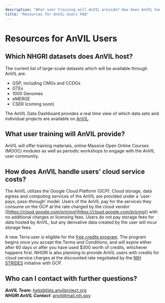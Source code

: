 ```yaml
---
description: "What user training will AnVIL provide? How does AnVIL handle users’ cloud service costs"
title: "Resources for AnVIL Users FAQ"
---
```


# Resources for AnVIL Users

## Which NHGRI datasets does AnVIL host?

The current list of large-scale datasets which will be available through AnVIL are:

- GSP, including CMGs and CCDGs
- GTEx
- 1000 Genomes
- eMERGE
- CSER (coming soon)

The AnVIL Data Dashboard provides a real time view of which data sets and individual projects are available
on [AnVIL]({portalURL}/data/consortia).

## What user training will AnVIL provide?

AnVIL will offer training materials, online Massive Open Online Courses (MOOC) modules as well as periodic workshops to
engage with the AnVIL user community.

## How does AnVIL handle users’ cloud service costs?

The AnVIL utilizes the Google Cloud Platform (GCP). Cloud storage, data egress and computing services of the AnVIL are
provided under a ‘user-pays, pass-through’ model. Users of the AnVIL pay for the services they consume on the GCP at the
rate charged by the cloud vendor ([https://cloud.google.com/pricing](https://cloud.google.com/pricing)) with no additional charges or licensing fees.
Users do not pay storage fees for data hosted by AnVIL, but any derivative data created by the user will incur storage
fees.

A new Terra user is eligible for
the [free credits program](https://support.terra.bio/hc/en-us/articles/360046295092-Set-up-billing-with-300-Google-credits-to-explore-Terra).
The program begins once you accept the Terms and Conditions, and will expire either after 60 days or after you have used
$300 worth of credits, whichever happens first. NHGRI is also planning to provide AnVIL users with credits for cloud
service charges at the discounted rate negotiated by the [NIH STRIDES](https://datascience.nih.gov/strides) initiative
with GCP.

## Who can I contact with further questions?

**_AnVIL Team_**: [help@lists.anvilproject.org]({anvilHelp})\
**_NHGRI AnVIL Contact_**: [anvil@mail.nih.gov](mailto:anvil@mail.nih.gov)
